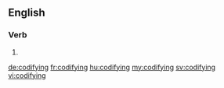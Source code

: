 ==English==

===Verb===
{{head|en}}

# {{present participle of|codify}}

[[de:codifying]]
[[fr:codifying]]
[[hu:codifying]]
[[my:codifying]]
[[sv:codifying]]
[[vi:codifying]]
